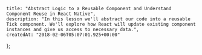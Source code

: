     title: "Abstract Logic to a Reusable Component and Understand Component Reuse in React Native",
    description: "In this lesson we'll abstract our code into a reusable Tick component. We'll explore how React will update existing component instances and give us access to necessary data.",
    createdAt: "2018-02-06T05:07:01.925+00:00"
};


    
